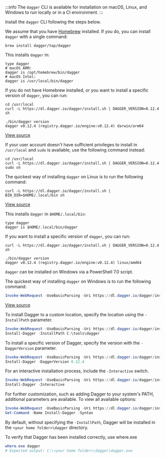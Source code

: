 
:::info
The `dagger` CLI is available for installation on macOS, Linux, and Windows to run locally or in a CI environment.
:::

Install the `dagger` CLI following the steps below.

<Tabs>
<TabItem value="macOS">

We assume that you have [Homebrew](https://brew.sh/) installed. If you do, you can install `dagger` with a single command:

```shell
brew install dagger/tap/dagger
```

This installs `dagger` in:

```shell
type dagger
# macOS ARM:
dagger is /opt/homebrew/bin/dagger
# macOS Intel:
dagger is /usr/local/bin/dagger
```

If you do not have Homebrew installed, or you want to install a specific version of `dagger`, you can run:

```shell
cd /usr/local
curl -L https://dl.dagger.io/dagger/install.sh | DAGGER_VERSION=0.12.4 sh

./bin/dagger version
dagger v0.12.4 (registry.dagger.io/engine:v0.12.4) darwin/arm64
```
[View source](https://github.com/dagger/dagger/blob/main/install.sh)

If your user account doesn't have sufficient privileges to install in `/usr/local` and `sudo` is available, use the following command instead:

```shell
cd /usr/local
curl -L https://dl.dagger.io/dagger/install.sh | DAGGER_VERSION=0.12.4 sudo sh
```

</TabItem>

<TabItem value="Linux">

The quickest way of installing `dagger` on Linux is to run the following command:

```shell
curl -L https://dl.dagger.io/dagger/install.sh | BIN_DIR=$HOME/.local/bin sh
```
[View source](https://github.com/dagger/dagger/blob/main/install.sh)

This installs `dagger` in `$HOME/.local/bin`:

```shell
type dagger
dagger is $HOME/.local/bin/dagger
```

If you want to install a specific version of `dagger`, you can run:

```shell
curl -L https://dl.dagger.io/dagger/install.sh | DAGGER_VERSION=0.12.4 sh

./bin/dagger version
dagger v0.12.4 (registry.dagger.io/engine:v0.12.4) linux/amd64
```

</TabItem>

<TabItem value="Windows">

`dagger` can be installed on Windows via a PowerShell 7.0 script.

The quickest way of installing `dagger` on Windows is to run the following command:

```powershell
Invoke-WebRequest -UseBasicParsing -Uri https://dl.dagger.io/dagger/install.ps1 | Invoke-Expression; Install-Dagger
```
[View source](https://github.com/dagger/dagger/blob/main/install.ps1)

To install Dagger to a custom location, specify the location using the `-InstallPath` parameter.

```powershell
Invoke-WebRequest -UseBasicParsing -Uri https://dl.dagger.io/dagger/install.ps1 | Invoke-Expression;
Install-Dagger -InstallPath C:\tools\dagger
```

To install a specific version of Dagger, specify the version with the `-DaggerVersion` parameter.

```powershell
Invoke-WebRequest -UseBasicParsing -Uri https://dl.dagger.io/dagger/install.ps1 | Invoke-Expression;
Install-Dagger -DaggerVersion 0.12.4
```

For an interactive installation process, include the `-Interactive` switch.

```powershell
Invoke-WebRequest -UseBasicParsing -Uri https://dl.dagger.io/dagger/install.ps1 | Invoke-Expression;
Install-Dagger -Interactive
```

For further customization, such as adding Dagger to your system's PATH, additional parameters are available. To view all available options:

```powershell
Invoke-WebRequest -UseBasicParsing -Uri https://dl.dagger.io/dagger/install.ps1 | Invoke-Expression;
Get-Command -Name Install-Dagger -Syntax
```

By default, without specifying the `-InstallPath`, Dagger will be installed in the `<your home folder>\dagger` directory.

To verify that Dagger has been installed correctly, use where.exe

```powershell
where.exe dagger
# Expected output: C:\<your home folder>\dagger\dagger.exe
```

</TabItem>

</Tabs>
